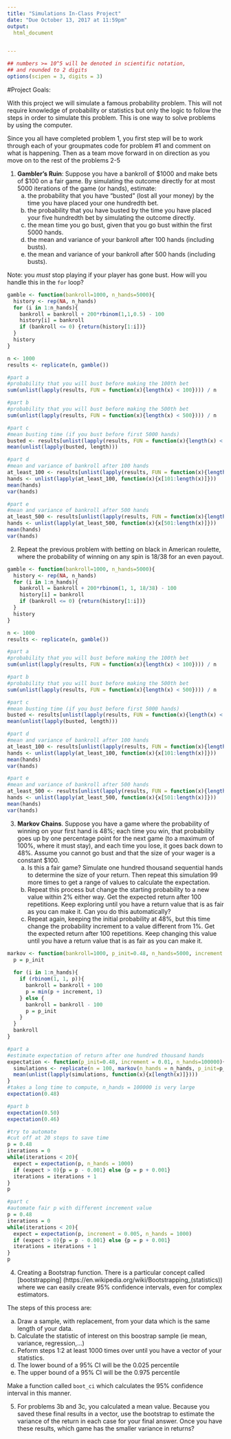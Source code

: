 ```yaml
---
title: "Simulations In-Class Project"
date: "Due October 13, 2017 at 11:59pm"
output:
  html_document


---
```


<style type="text/css">
.table {

    width: 80%;
    margin-left:10%; 
    margin-right:10%;
}
</style>
```r
## numbers >= 10^5 will be denoted in scientific notation,
## and rounded to 2 digits
options(scipen = 3, digits = 3)
```




#Project Goals:



With this project we will simulate a famous probability problem. This will not require knowledge of probability or statistics but only the logic to follow the steps in order to simulate this problem. This is one way to solve problems by using the computer. 


Since you all have completed problem 1, you first step will be to work through each of your groupmates code for problem #1 and comment on what is happening. Then as a team move forward in on direction as you move on to the rest of the problems 2-5

 1. **Gambler's Ruin**: Suppose you have a bankroll of $1000 and make bets of $100 on a fair game. By simulating the outcome directly for at most 5000 iterations of the game (or hands), estimate:
    a. the probability that you have "busted" (lost all your money) by the time you have placed your one hundredth bet. 
    b. the probability that you have busted by the time you have placed your five hundredth bet by simulating the outcome directly. 
    c. the mean time you go bust, given that you go bust within the first 5000 hands.
    d. the mean and variance of your bankroll after 100 hands (including busts).
    e. the mean and variance of your bankroll after 500 hands (including busts).
 
Note: you *must* stop playing if your player has gone bust. How will you handle this in the `for` loop?

```r
gamble <- function(bankroll=1000, n_hands=5000){
  history <- rep(NA, n_hands)
  for (i in 1:n_hands){
    bankroll = bankroll + 200*rbinom(1,1,0.5) - 100
    history[i] = bankroll
    if (bankroll <= 0) {return(history[1:i])}
  }
  history
}

n <- 1000
results <- replicate(n, gamble())

#part a
#probability that you will bust before making the 100th bet
sum(unlist(lapply(results, FUN = function(x){length(x) < 100}))) / n

#part b
#probability that you will bust before making the 500th bet
sum(unlist(lapply(results, FUN = function(x){length(x) < 500}))) / n

#part c
#mean busting time (if you bust before first 5000 hands)
busted <- results[unlist(lapply(results, FUN = function(x){length(x) < n}))]
mean(unlist(lapply(busted, length)))

#part d
#mean and variance of bankroll after 100 hands
at_least_100 <- results[unlist(lapply(results, FUN = function(x){length(x) > 100}))]
hands <- unlist(lapply(at_least_100, function(x){x[101:length(x)]}))
mean(hands)
var(hands)

#part e
#mean and variance of bankroll after 500 hands
at_least_500 <- results[unlist(lapply(results, FUN = function(x){length(x) > 500}))]
hands <- unlist(lapply(at_least_500, function(x){x[501:length(x)]}))
mean(hands)
var(hands)
```


2. Repeat the previous problem with betting on black in American roulette, where the probability of winning on any spin is 18/38 for an even payout.

```r
gamble <- function(bankroll=1000, n_hands=5000){
  history <- rep(NA, n_hands)
  for (i in 1:n_hands){
    bankroll = bankroll + 200*rbinom(1, 1, 18/38) - 100
    history[i] = bankroll
    if (bankroll <= 0) {return(history[1:i])}
  }
  history
}

n <- 1000
results <- replicate(n, gamble())

#part a
#probability that you will bust before making the 100th bet
sum(unlist(lapply(results, FUN = function(x){length(x) < 100}))) / n

#part b
#probability that you will bust before making the 500th bet
sum(unlist(lapply(results, FUN = function(x){length(x) < 500}))) / n

#part c
#mean busting time (if you bust before first 5000 hands)
busted <- results[unlist(lapply(results, FUN = function(x){length(x) < n}))]
mean(unlist(lapply(busted, length)))

#part d
#mean and variance of bankroll after 100 hands
at_least_100 <- results[unlist(lapply(results, FUN = function(x){length(x) > 100}))]
hands <- unlist(lapply(at_least_100, function(x){x[101:length(x)]}))
mean(hands)
var(hands)

#part e
#mean and variance of bankroll after 500 hands
at_least_500 <- results[unlist(lapply(results, FUN = function(x){length(x) > 500}))]
hands <- unlist(lapply(at_least_500, function(x){x[501:length(x)]}))
mean(hands)
var(hands)
```


3. **Markov Chains**. Suppose you have a game where the probability of winning on your first hand is 48%; each time you win, that probability goes up by one percentage point for the next game (to a maximum of 100%, where it must stay), and each time you lose, it goes back down to 48%. Assume you cannot go bust and that the size of your wager is a constant $100.
    a. Is this a fair game? Simulate one hundred thousand sequential hands to determine the size of your return. Then repeat this simulation 99 more times to get a range of values to calculate the expectation.
    b. Repeat this process but change the starting probability to a new value within 2% either way. Get the expected return after 100 repetitions. Keep exploring until you have a return value that is as fair as you can make it. Can you do this automatically?
    c. Repeat again, keeping the initial probability at 48%, but this time change the probability increment to a value different from 1%. Get the expected return after 100 repetitions. Keep changing this value until you have a return value that is as fair as you can make it. 

```r
markov <- function(bankroll=1000, p_init=0.48, n_hands=5000, increment = 0.01){
  p = p_init
  
  for (i in 1:n_hands){
    if (rbinom(1, 1, p)){
      bankroll = bankroll + 100
      p = min(p + increment, 1)
    } else {
      bankroll = bankroll - 100
      p = p_init
    }
  }
  bankroll
} 

```

```r
#part a
#estimate expectation of return after one hundred thousand hands
expectation <- function(p_init=0.48, increment = 0.01, n_hands=100000){
  simulations <- replicate(n = 100, markov(n_hands = n_hands, p_init=p_init, increment = increment))
  mean(unlist(lapply(simulations, function(x){x[length(x)]})))
}
#takes a long time to compute, n_hands = 100000 is very large
expectation(0.48)
```

```r
#part b
expectation(0.50)
expectation(0.46)

#try to automate
#cut off at 20 steps to save time
p = 0.48
iterations = 0
while(iterations < 20){
  expect = expectation(p, n_hands = 1000)
  if (expect > 0){p = p - 0.001} else {p = p + 0.001}
  iterations = iterations + 1
}
p

#part c
#automate fair p with different increment value
p = 0.48
iterations = 0
while(iterations < 20){
  expect = expectation(p, increment = 0.005, n_hands = 1000)
  if (expect > 0){p = p - 0.001} else {p = p + 0.001}
  iterations = iterations + 1
}
p
```


4. Creating a Bootstrap function. There is a particular concept called [bootstrapping]
(https://en.wikipedia.org/wiki/Bootstrapping_(statistics)) where we can easily create 95% confidence intervals, even for complex estimators.

The steps of this process are:

  a. Draw a sample, with replacement, from your data which is the same length of your data.
  b. Calculate the statistic of interest on this boostrap sample (ie mean, variance, regression,...)
  c. Peform steps 1:2 at least 1000 times over until you have a vector of your statistics. 
  d. The lower bound of a 95% CI will be the 0.025 percentile
  e. The upper bound of a 95% CI will be the 0.975 percentile

Make a function called `boot_ci` which calculates the 95% confidence interval in this manner. 

5. For problems 3b and 3c, you calculated a mean value. Because you saved these final results in a vector, use the bootstrap to estimate the variance of the return in each case for your final answer. Once you have these results, which game has the smaller variance in returns?